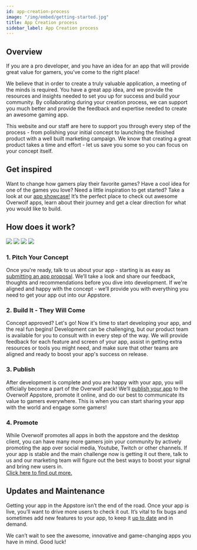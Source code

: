 ```yaml
---
id: app-creation-process
image: "/img/embed/getting-started.jpg"
title: App Creation process
sidebar_label: App Creation process
---
```


## Overview

If you are a pro developer, and you have an idea for an app that will provide great value for gamers, you’ve come to the right place!

We believe that in order to create a truly valuable application, a meeting of the minds is required. You have a great app idea, and we provide the resources and insights needed to set you up for success and build your community. By collaborating during your creation process, we can support you much better and provide the feedback and expertise needed to create an awesome gaming app.

This website and our staff are here to support you through every step of the process - from polishing your initial concept to launching the finished product with a well built marketing campaign. We know that creating a great product takes a time and effort - let us save you some so you can focus on your concept itself.

## Get inspired

Want to change how gamers play their favorite games? Have a cool idea for one of the games you love? Need a little inspiration to get started? Take a look at our [app showcase!](https://www.overwolf.com/appstore) It’s the perfect place to check out awesome Overwolf apps, learn about their journey and get a clear direction for what you would like to build.

## How does it work?
<div className='center-text-mobile'>

![](/assets/app-creation/desktop-light-app-creation-process.png)
![](/assets/app-creation/desktop-dark-app-creation-process.png)
![](/assets/app-creation/mobile-light-app-creation-process.png)
![](/assets/app-creation/mobile-dark-app-creation-process.png)

</div>

### 1. Pitch Your Concept

Once you're ready, talk to us about your app - starting is as easy as [submitting an app proposal](submit-app-proposal). We’ll take a look and share our feedback, thoughts and recommendations before you dive into development. If we're aligned and happy with the concept - we’ll provide you with everything you need to get your app out into our Appstore.

### 2. Build It - They Will Come

Concept approved? Let's go! Now it's time to start developing your app, and the real fun begins! 
Development can be challenging, but our product team is available for you to consult with in every step of the way. We will provide feedback for each feature and screen of your app, assist in getting extra resources or tools you might need, and make sure that other teams are aligned and ready to boost your app's success on release. 

### 3. Publish

After development is complete and you are happy with your app, you will officially become a part of the Overwolf pack! We’ll [publish your app](../submit-your-app/submit-your-app-to-the-store) to the Overwolf Appstore, promote it online, and do our best to communicate its value to gamers everywhere. This is when you can start sharing your app with the world and engage some gamers!

### 4. Promote
While Overwolf promotes all apps in both the appstore and the desktop client, you can have many more gamers join your community by actively promoting the app over social media, Youtube, Twitch or other channels. If your app is stable and the main challenge now is getting it out there, talk to us and our marketing team will figure out the best ways to boost your signal and bring new users in.  
[Click here to find out more.](/topics/request-a-service/promoting-your-app)

## Updates and Maintenance

Getting your app in the Appstore isn’t the end of the road. Once your app is live, you’ll want to drive more users to check it out. It’s vital to fix bugs and sometimes add new features to your app, to keep it [up to date](../maintain-your-app/submit-an-app-update) and in demand.

We can’t wait to see the awesome, innovative and game-changing apps you have in mind. Good luck!
